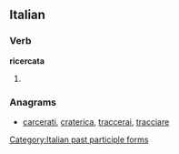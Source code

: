 ==Italian==

===Verb===
'''ricercata'''

# {{feminine of|ricercato}}

===Anagrams===
* [[carcerati#Italian|carcerati]], [[craterica#Italian|craterica]], [[traccerai#Italian|traccerai]], [[tracciare#Italian|tracciare]]
[[Category:Italian past participle forms]]